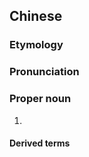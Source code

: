 {{also|端阳}}
==Chinese==
{{zh-forms|s=端阳}}

===Etymology===
{{zh-compound|端|陽|opening|yang}}

===Pronunciation===
{{zh-pron
|m=Duānyáng
|c=dyun1 joeng4
|h=pfs=Tôn-yòng
|x=donn1 ian2
|cat=pn
}}

===Proper noun===
{{zh-proper}}

# {{zh-alt-name|端午節|[[Dragon Boat Festival]]}}

====Derived terms====
{{zh-der|端陽節}}

{{zh-cat|Holidays}}
